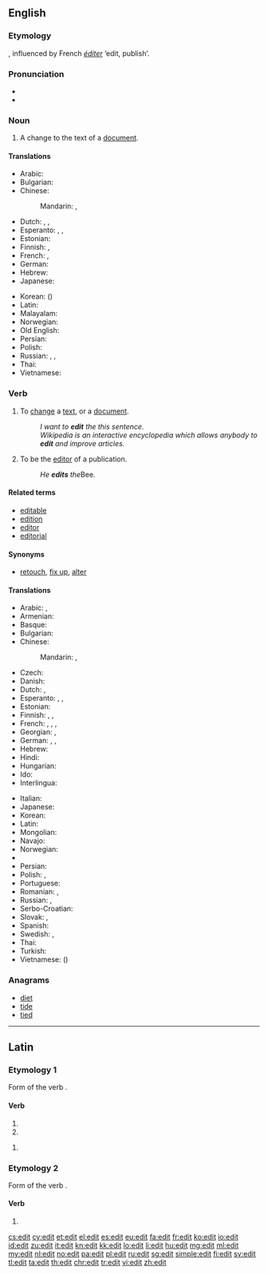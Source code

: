{{also|édit|Edit}}
==English==
{{wikipedia|dab=edit}}

===Etymology===
{{back-form|editor|nodot=8}}, influenced by French ''[[éditer]]'' ‘edit, publish’.

===Pronunciation===
* {{IPA|/ˈɛdɪt/}}
* {{rhymes|ɛdɪt}}

===Noun===
{{en-noun}}

# A change to the text of a [[document]].

====Translations====
{{trans-top|a change to the text of a document}}
* Arabic: {{t-|ar|تحرير|m|tr=taḥrīr}}
* Bulgarian: {{t+|bg|редакция|f|tr=redákcija}}
* Chinese:
*: Mandarin: {{t-|cmn|編輯|sc=Hani}}, {{t-|cmn|编辑|tr=biānjí|sc=Hani}}
* Dutch: {{t+|nl|wijziging|f}}, {{t+|nl|aanpassing|f}}, {{t+|nl|bewerking|f}}
* Esperanto: {{t-|eo|ŝanĝo}}, {{t-|eo|modifo}}, {{t-|eo|adapto}}
* Estonian: {{t-|et|parandus}}
* Finnish: {{t+|fi|muokkaus}}, {{t+|fi|muutos}}
* French: {{t+|fr|modification|f}}, {{t+|fr|correction|f}}
* German: {{t+|de|Bearbeitung|f}}
* Hebrew: {{t-|he|עריכה|f|tr=arikhá}}
* Japanese: {{t+|ja|編集|tr=へんしゅう, henshū}}
{{trans-mid}}
* Korean: {{t+|ko|편집|tr=pyeonjip|sc=Kore}} ({{t+|ko|編輯|sc=Kore}})
* Latin: {{t-|la|correctio|corrēctiō}}
* Malayalam: {{t+|ml|സംശോധനം|tr=samśodhanaṁ|sc=Mlym}}
* Norwegian: {{t+|no|redigere}}
* Old English: {{t-|ang|adihtan}}
* Persian: {{t+|fa|ویرایش|tr=virâyeš}}
* Polish: {{t-|pl|edycja|f}}
* Russian: {{t+|ru|редакция|f|tr=redákcija}}, {{t+|ru|редактирование|n|tr=redaktírovanije}}, {{t+|ru|правка|f|tr=právka|sc=Cyrl}}
* Thai: {{t-|th|การแก้ไข|sc=Thai|tr=kār kæ̂k̄hị}}
* Vietnamese: {{t+|vi|biên tập|alt=sự biên tập}}
{{trans-bottom}}

===Verb===
{{en-verb}}

# To [[change]] a [[text]], or a [[document]].
#: ''I want to '''edit''' the this sentence.''
#: ''Wikipedia is an interactive encyclopedia which allows anybody to '''edit''' and improve articles.''
# {{context|transitive|lang=en}} To be the [[editor]] of a publication.
#: ''He '''edits''' the ''Bee.

====Related terms====
* [[editable]]
* [[edition]]
* [[editor]]
* [[editorial]]

====Synonyms====
* [[retouch]], [[fix up]], [[alter]]

====Translations====
{{trans-top|to change a text, or a document}}
* Arabic: {{t-|ar|حرّر|tr=ḥárrara|sc=Arab}}, {{t+|ar|عدّل|tr=ʿáddala|sc=Arab}}
* Armenian: {{t-|hy|խմբագրել|tr=xmbagrel}}
* Basque: {{t-|eu|argitaratu}}
* Bulgarian: {{t+|bg|редактирам|tr=redaktíram}}
* Chinese:
*: Mandarin: {{t-|cmn|編輯|sc=Hani}}, {{t-|cmn|编辑|tr=biānjí|sc=Hani}}
* Czech: {{t-|cs|editovat}}
* Danish: {{t+|da|redigere}}
* Dutch: {{t+|nl|bewerken}}, {{t+|nl|wijzigen}}
* Esperanto: {{t-|eo|ŝanĝi}}, {{t-|eo|modifi}}, {{t+|eo|adapti}}
* Estonian: {{t-|et|toimetama}}
* Finnish: {{t+|fi|muokata}}, {{t+|fi|muuttaa}}, {{t-|fi|editoida}}
* French: {{t+|fr|modifier}}, {{t+|fr|corriger}}, {{t+|fr|rediger}}, {{t+|fr|éditer}}
* Georgian: {{t-|ka|რედაქციის გაკეტება|tr=redak‘tsiis gaketeba|sc=Geor}}, {{t-|ka|რედაქტირება|tr=redak‘tireba|sc=Geor}}
* German: {{t+|de|bearbeiten}}, {{t+|de|redigieren}}, {{t+|de|edieren}}
* Hebrew: {{t+|he|ערך|tr=arákh}}
* Hindi: {{t-|hi|संपादन करना|tr=sampādan karnā|sc=Deva}}
* Hungarian: {{t+|hu|szerkeszt}}
* Ido: {{t+|io|redaktar}}
* Interlingua: {{t-|ia|editar}}
{{trans-mid}}
* Italian: {{t+|it|redigere}}
* Japanese: {{t-|ja|編集する|tr=へんしゅうする, henshū-suru}}
* Korean: {{t+|ko|편집|tr=pyeonjyp-hada|alt=편집하다|sc=Kore}}
* Latin: {{t-|la|corrigō}}
* Mongolian: {{t-|mn|редакторлах|tr=rédaktorlah|sc=Cyrl}}
* Navajo: {{tø|nv|łahgo áshłééh}}
* Norwegian: {{t+|no|redigere}}
* {{trreq|ang}}
* Persian: {{t-|fa|ویرایش کردن|tr=virâyeš kardan}}
* Polish: {{t+|pl|edytować}}, {{t-|pl|redagować}}
* Portuguese: {{t+|pt|editar}}
* Romanian: {{t-|ro|editare|f}}, {{t+|ro|edita}}
* Russian: {{t+|ru|редактировать|tr=redaktírovat’|impf}}, {{t+|ru|изменять|tr=izmenját’|impf}}
* Serbo-Croatian: {{t-|sh|urediti}}
* Slovak: {{t-|sk|zmeniť}}, {{t-|sk|editovať}}
* Spanish: {{t+|es|editar}}
* Swedish: {{t+|sv|redigera}}, {{t+|sv|bearbeta}}
* Thai: {{t+|th|แก้ไข|sc=Thai|tr=kæ̂k̄hị}}
* Turkish: <!-- ''lit.'' to change --> {{t+|tr|değiştirmek}}
* Vietnamese: {{t+|vi|biên tập}} ({{t-|vi|編輯}})
{{trans-bottom}}

{{trans-top|be editor of a publication}}
{{trans-mid}}
{{trans-bottom}}

===Anagrams===
* [[diet]]
* [[tide]]
* [[tied]]

----

==Latin==

===Etymology 1===
Form of the verb {{term|edō||{{la-conj-form-gloss/edo}}|lang=la}}.

====Verb====
{{la-verb-form|edit}}

# {{conjugation of|edō||3|s|pres|act|ind|lang=la}}{{la-conj-form-gloss|edo|3|s|pres|act|ind}}
# {{conjugation of|edō||3|s|pres|act|sub|lang=la}}{{la-conj-form-gloss|edo|3|s|pres|act|sub}}

{{la-verb-form|ēdit}}

# {{conjugation of|edō||3|s|perf|act|ind|lang=la}}{{la-conj-form-gloss|edo|3|s|perf|act|ind}}

===Etymology 2===
Form of the verb {{term|ēdō||{{la-conj-form-gloss/edo(2)}}|lang=la}}.

====Verb====
{{la-verb-form|ēdit}}

# {{conjugation of|ēdō||3|s|pres|act|ind|lang=la}}{{la-conj-form-gloss|edo(2)|3|s|pres|act|ind}}

[[cs:edit]]
[[cy:edit]]
[[et:edit]]
[[el:edit]]
[[es:edit]]
[[eu:edit]]
[[fa:edit]]
[[fr:edit]]
[[ko:edit]]
[[io:edit]]
[[id:edit]]
[[zu:edit]]
[[it:edit]]
[[kn:edit]]
[[kk:edit]]
[[lo:edit]]
[[li:edit]]
[[hu:edit]]
[[mg:edit]]
[[ml:edit]]
[[my:edit]]
[[nl:edit]]
[[no:edit]]
[[pa:edit]]
[[pl:edit]]
[[ru:edit]]
[[sg:edit]]
[[simple:edit]]
[[fi:edit]]
[[sv:edit]]
[[tl:edit]]
[[ta:edit]]
[[th:edit]]
[[chr:edit]]
[[tr:edit]]
[[vi:edit]]
[[zh:edit]]